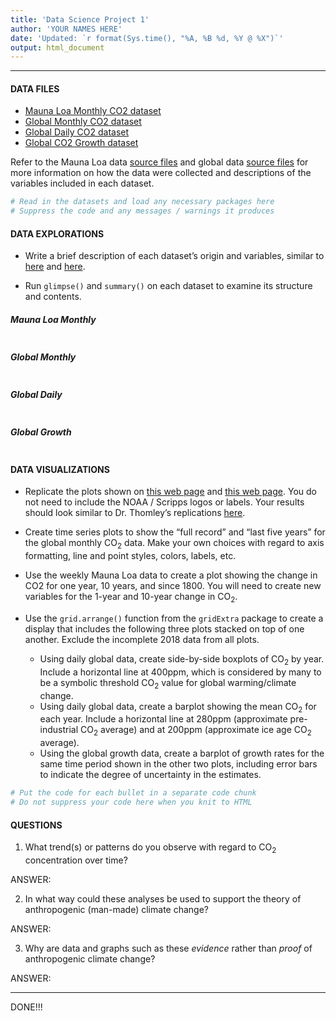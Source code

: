 ```yaml
---
title: 'Data Science Project 1'
author: 'YOUR NAMES HERE'
date: 'Updated: `r format(Sys.time(), "%A, %B %d, %Y @ %X")`'
output: html_document
---
```


<hr> 

#### DATA FILES

* [Mauna Loa Monthly CO2 dataset](https://raw.githubusercontent.com/STAT-JET-ASU/DataScience1/master/Projects/CO2monthlyM.csv)
* [Global Monthly CO2 dataset](https://raw.githubusercontent.com/STAT-JET-ASU/DataScience1/master/Projects/CO2monthlyG.csv)
* [Global Daily CO2 dataset](https://raw.githubusercontent.com/STAT-JET-ASU/DataScience1/master/Projects/CO2dailyG.csv)
* [Global CO2 Growth dataset](https://raw.githubusercontent.com/STAT-JET-ASU/DataScience1/master/Projects/CO2growthG.csv)

Refer to the Mauna Loa data [source files](https://www.esrl.noaa.gov/gmd/ccgg/trends/data.html) and global data [source files](https://www.esrl.noaa.gov/gmd/ccgg/trends/gl_data.html) for more information on how the data were collected and descriptions of the variables included in each dataset.

```r
# Read in the datasets and load any necessary packages here
# Suppress the code and any messages / warnings it produces

```


#### DATA EXPLORATIONS

* Write a brief description of each dataset's origin and variables, similar to  [here](https://stat-jet-asu.github.io/Datasets/InstructorDescriptions/galtonheightdata.html) and [here](https://stat-jet-asu.github.io/Datasets/InstructorDescriptions/unemployment.html).

* Run `glimpse()` and `summary()` on each dataset to examine its structure and contents.

##### Mauna Loa Monthly

```r

```

##### Global Monthly

```r

```

##### Global Daily

```r

```

##### Global Growth

```r

```


#### DATA VISUALIZATIONS

* Replicate the plots shown on [this web page](https://www.esrl.noaa.gov/gmd/ccgg/trends/full.html) and [this web page](https://www.esrl.noaa.gov/gmd/ccgg/trends/index.html). You do not need to include the NOAA / Scripps logos or labels. Your results should look similar to Dr. Thomley's replications [here](https://stat-jet-asu.github.io/DataScience1/Projects/Project01ThomleyPlots.html).

* Create time series plots to show the "full record" and "last five years" for the global monthly CO~2~ data. Make your own choices with regard to axis formatting, line and point styles, colors, labels, etc. 

* Use the weekly Mauna Loa data to create a plot showing the change in CO2 for one year, 10 years, and since 1800. You will need to create new variables for the 1-year and 10-year change in CO~2~.

* Use the `grid.arrange()` function from the `gridExtra` package to create a display that includes the following three plots stacked on top of one another. Exclude the incomplete 2018 data from all plots.

    + Using daily global data, create side-by-side boxplots of CO~2~ by year. Include a horizontal line at 400ppm, which is considered by many to be a symbolic threshold CO~2~ value for global warming/climate change.
    + Using daily global data, create a barplot showing the mean CO~2~ for each year. Include a horizontal line at 280ppm (approximate pre-industrial CO~2~ average) and at 200ppm (approximate ice age CO~2~ average).
    + Using the global growth data, create a barplot of growth rates for the same time period shown in the other two plots, including error bars to indicate the degree of uncertainty in the estimates.

```r
# Put the code for each bullet in a separate code chunk
# Do not suppress your code here when you knit to HTML

```


#### QUESTIONS

1) What trend(s) or patterns do you observe with regard to CO~2~ concentration over time?

ANSWER: 

2) In what way could these analyses be used to support the theory of anthropogenic (man-made) climate change? 

ANSWER: 

3) Why are data and graphs such as these _evidence_ rather than _proof_ of anthropogenic climate change?

ANSWER: 

<hr>

DONE!!!

